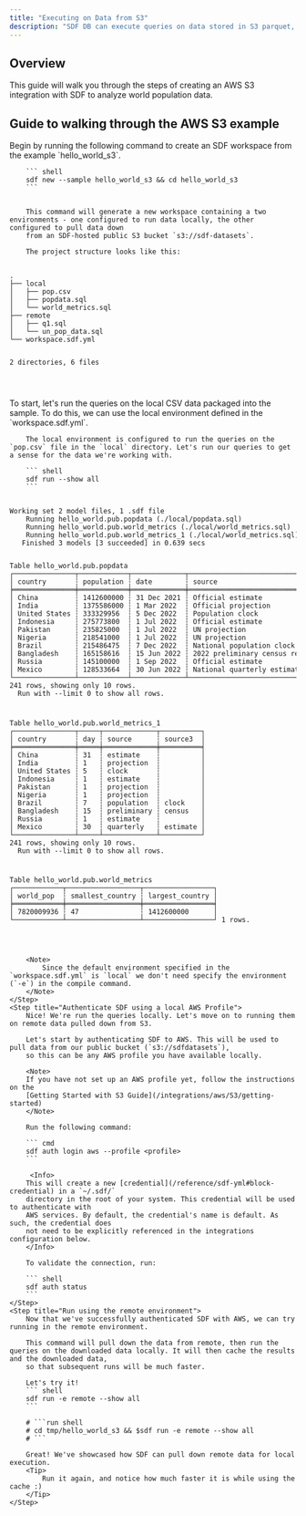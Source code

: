 ```yaml
---
title: "Executing on Data from S3"
description: "SDF DB can execute queries on data stored in S3 parquet, CSV, JSON, gzip, and more"
---
```


## Overview

This guide will walk you through the steps of creating an AWS S3 
integration with SDF to analyze world population data. 

## Guide to walking through the AWS S3 example

<Steps>
    <Step title="Create Hello World S3 Workspace from Example">
        Begin by running the following command to create an SDF workspace from the example 
        `hello_world_s3`.

        ``` shell 
        sdf new --sample hello_world_s3 && cd hello_world_s3
        ```


        This command will generate a new workspace containing a two environments - one configured to run data locally, the other configured to pull data down
        from an SDF-hosted public S3 bucket `s3://sdf-datasets`.

        The project structure looks like this:

<div className="bg-[#0F1117] dark:bg-codeblock rounded-xl dark:ring-1 dark:ring-gray-800/50 relative">
<pre style={{ fontFamily: 'monospace', backgroundColor: 'transparent' }} className='language-shell'>
<code className='language-shell'>
.
├──&nbsp;local
│  &nbsp;├──&nbsp;pop.csv
│  &nbsp;├──&nbsp;popdata.sql
│  &nbsp;└──&nbsp;world_metrics.sql
├──&nbsp;remote
│  &nbsp;├──&nbsp;q1.sql
│  &nbsp;└──&nbsp;un_pop_data.sql
└──&nbsp;workspace.sdf.yml

2&nbsp;directories,&nbsp;6&nbsp;files

</code>
</pre>
</div>
    </Step>
    <Step title="Build using local population data">
        To start, let's run the queries on the local CSV data packaged into the sample. To do this, we can use the local environment defined in the `workspace.sdf.yml`.
        
        The local environment is configured to run the queries on the `pop.csv` file in the `local` directory. Let's run our queries to get a sense for the data we're working with.

        ``` shell
        sdf run --show all
        ```

<div className="bg-[#0F1117] dark:bg-codeblock rounded-xl dark:ring-1 dark:ring-gray-800/50 relative">
<pre style={{ fontFamily: 'monospace', backgroundColor: 'transparent' }} className='language-shell'>
<code className='language-shell'>
Working&nbsp;set&nbsp;2&nbsp;model&nbsp;files,&nbsp;1&nbsp;.sdf&nbsp;file
&nbsp;&nbsp;&nbsp;&nbsp;Running&nbsp;hello_world.pub.popdata&nbsp;(./local/popdata.sql)
&nbsp;&nbsp;&nbsp;&nbsp;Running&nbsp;hello_world.pub.world_metrics&nbsp;(./local/world_metrics.sql)
&nbsp;&nbsp;&nbsp;&nbsp;Running&nbsp;hello_world.pub.world_metrics_1&nbsp;(./local/world_metrics.sql)
&nbsp;&nbsp;&nbsp;Finished&nbsp;3&nbsp;models&nbsp;[3&nbsp;succeeded]&nbsp;in&nbsp;0.639&nbsp;secs

Table&nbsp;hello_world.pub.popdata
┌───────────────┬────────────┬─────────────┬────────────────────────────────┐
│&nbsp;country&nbsp;&nbsp;&nbsp;&nbsp;&nbsp;&nbsp;&nbsp;┆&nbsp;population&nbsp;┆&nbsp;date&nbsp;&nbsp;&nbsp;&nbsp;&nbsp;&nbsp;&nbsp;&nbsp;┆&nbsp;source&nbsp;&nbsp;&nbsp;&nbsp;&nbsp;&nbsp;&nbsp;&nbsp;&nbsp;&nbsp;&nbsp;&nbsp;&nbsp;&nbsp;&nbsp;&nbsp;&nbsp;&nbsp;&nbsp;&nbsp;&nbsp;&nbsp;&nbsp;&nbsp;&nbsp;│
╞═══════════════╪════════════╪═════════════╪════════════════════════════════╡
│&nbsp;China&nbsp;&nbsp;&nbsp;&nbsp;&nbsp;&nbsp;&nbsp;&nbsp;&nbsp;┆&nbsp;1412600000&nbsp;┆&nbsp;31&nbsp;Dec&nbsp;2021&nbsp;┆&nbsp;Official&nbsp;estimate&nbsp;&nbsp;&nbsp;&nbsp;&nbsp;&nbsp;&nbsp;&nbsp;&nbsp;&nbsp;&nbsp;&nbsp;&nbsp;&nbsp;│
│&nbsp;India&nbsp;&nbsp;&nbsp;&nbsp;&nbsp;&nbsp;&nbsp;&nbsp;&nbsp;┆&nbsp;1375586000&nbsp;┆&nbsp;1&nbsp;Mar&nbsp;2022&nbsp;&nbsp;┆&nbsp;Official&nbsp;projection&nbsp;&nbsp;&nbsp;&nbsp;&nbsp;&nbsp;&nbsp;&nbsp;&nbsp;&nbsp;&nbsp;&nbsp;│
│&nbsp;United&nbsp;States&nbsp;┆&nbsp;333329956&nbsp;&nbsp;┆&nbsp;5&nbsp;Dec&nbsp;2022&nbsp;&nbsp;┆&nbsp;Population&nbsp;clock&nbsp;&nbsp;&nbsp;&nbsp;&nbsp;&nbsp;&nbsp;&nbsp;&nbsp;&nbsp;&nbsp;&nbsp;&nbsp;&nbsp;&nbsp;│
│&nbsp;Indonesia&nbsp;&nbsp;&nbsp;&nbsp;&nbsp;┆&nbsp;275773800&nbsp;&nbsp;┆&nbsp;1&nbsp;Jul&nbsp;2022&nbsp;&nbsp;┆&nbsp;Official&nbsp;estimate&nbsp;&nbsp;&nbsp;&nbsp;&nbsp;&nbsp;&nbsp;&nbsp;&nbsp;&nbsp;&nbsp;&nbsp;&nbsp;&nbsp;│
│&nbsp;Pakistan&nbsp;&nbsp;&nbsp;&nbsp;&nbsp;&nbsp;┆&nbsp;235825000&nbsp;&nbsp;┆&nbsp;1&nbsp;Jul&nbsp;2022&nbsp;&nbsp;┆&nbsp;UN&nbsp;projection&nbsp;&nbsp;&nbsp;&nbsp;&nbsp;&nbsp;&nbsp;&nbsp;&nbsp;&nbsp;&nbsp;&nbsp;&nbsp;&nbsp;&nbsp;&nbsp;&nbsp;&nbsp;│
│&nbsp;Nigeria&nbsp;&nbsp;&nbsp;&nbsp;&nbsp;&nbsp;&nbsp;┆&nbsp;218541000&nbsp;&nbsp;┆&nbsp;1&nbsp;Jul&nbsp;2022&nbsp;&nbsp;┆&nbsp;UN&nbsp;projection&nbsp;&nbsp;&nbsp;&nbsp;&nbsp;&nbsp;&nbsp;&nbsp;&nbsp;&nbsp;&nbsp;&nbsp;&nbsp;&nbsp;&nbsp;&nbsp;&nbsp;&nbsp;│
│&nbsp;Brazil&nbsp;&nbsp;&nbsp;&nbsp;&nbsp;&nbsp;&nbsp;&nbsp;┆&nbsp;215486475&nbsp;&nbsp;┆&nbsp;7&nbsp;Dec&nbsp;2022&nbsp;&nbsp;┆&nbsp;National&nbsp;population&nbsp;clock&nbsp;&nbsp;&nbsp;&nbsp;&nbsp;&nbsp;│
│&nbsp;Bangladesh&nbsp;&nbsp;&nbsp;&nbsp;┆&nbsp;165158616&nbsp;&nbsp;┆&nbsp;15&nbsp;Jun&nbsp;2022&nbsp;┆&nbsp;2022&nbsp;preliminary&nbsp;census&nbsp;result&nbsp;│
│&nbsp;Russia&nbsp;&nbsp;&nbsp;&nbsp;&nbsp;&nbsp;&nbsp;&nbsp;┆&nbsp;145100000&nbsp;&nbsp;┆&nbsp;1&nbsp;Sep&nbsp;2022&nbsp;&nbsp;┆&nbsp;Official&nbsp;estimate&nbsp;&nbsp;&nbsp;&nbsp;&nbsp;&nbsp;&nbsp;&nbsp;&nbsp;&nbsp;&nbsp;&nbsp;&nbsp;&nbsp;│
│&nbsp;Mexico&nbsp;&nbsp;&nbsp;&nbsp;&nbsp;&nbsp;&nbsp;&nbsp;┆&nbsp;128533664&nbsp;&nbsp;┆&nbsp;30&nbsp;Jun&nbsp;2022&nbsp;┆&nbsp;National&nbsp;quarterly&nbsp;estimate&nbsp;&nbsp;&nbsp;&nbsp;│
└───────────────┴────────────┴─────────────┴────────────────────────────────┘
241&nbsp;rows,&nbsp;showing&nbsp;only&nbsp;10&nbsp;rows.
&nbsp;&nbsp;Run&nbsp;with&nbsp;&#45;&#45;limit&nbsp;0&nbsp;to&nbsp;show&nbsp;all&nbsp;rows.

Table&nbsp;hello_world.pub.world_metrics_1
┌───────────────┬─────┬─────────────┬──────────┐
│&nbsp;country&nbsp;&nbsp;&nbsp;&nbsp;&nbsp;&nbsp;&nbsp;┆&nbsp;day&nbsp;┆&nbsp;source&nbsp;&nbsp;&nbsp;&nbsp;&nbsp;&nbsp;┆&nbsp;source3&nbsp;&nbsp;│
╞═══════════════╪═════╪═════════════╪══════════╡
│&nbsp;China&nbsp;&nbsp;&nbsp;&nbsp;&nbsp;&nbsp;&nbsp;&nbsp;&nbsp;┆&nbsp;31&nbsp;&nbsp;┆&nbsp;estimate&nbsp;&nbsp;&nbsp;&nbsp;┆&nbsp;&nbsp;&nbsp;&nbsp;&nbsp;&nbsp;&nbsp;&nbsp;&nbsp;&nbsp;│
│&nbsp;India&nbsp;&nbsp;&nbsp;&nbsp;&nbsp;&nbsp;&nbsp;&nbsp;&nbsp;┆&nbsp;1&nbsp;&nbsp;&nbsp;┆&nbsp;projection&nbsp;&nbsp;┆&nbsp;&nbsp;&nbsp;&nbsp;&nbsp;&nbsp;&nbsp;&nbsp;&nbsp;&nbsp;│
│&nbsp;United&nbsp;States&nbsp;┆&nbsp;5&nbsp;&nbsp;&nbsp;┆&nbsp;clock&nbsp;&nbsp;&nbsp;&nbsp;&nbsp;&nbsp;&nbsp;┆&nbsp;&nbsp;&nbsp;&nbsp;&nbsp;&nbsp;&nbsp;&nbsp;&nbsp;&nbsp;│
│&nbsp;Indonesia&nbsp;&nbsp;&nbsp;&nbsp;&nbsp;┆&nbsp;1&nbsp;&nbsp;&nbsp;┆&nbsp;estimate&nbsp;&nbsp;&nbsp;&nbsp;┆&nbsp;&nbsp;&nbsp;&nbsp;&nbsp;&nbsp;&nbsp;&nbsp;&nbsp;&nbsp;│
│&nbsp;Pakistan&nbsp;&nbsp;&nbsp;&nbsp;&nbsp;&nbsp;┆&nbsp;1&nbsp;&nbsp;&nbsp;┆&nbsp;projection&nbsp;&nbsp;┆&nbsp;&nbsp;&nbsp;&nbsp;&nbsp;&nbsp;&nbsp;&nbsp;&nbsp;&nbsp;│
│&nbsp;Nigeria&nbsp;&nbsp;&nbsp;&nbsp;&nbsp;&nbsp;&nbsp;┆&nbsp;1&nbsp;&nbsp;&nbsp;┆&nbsp;projection&nbsp;&nbsp;┆&nbsp;&nbsp;&nbsp;&nbsp;&nbsp;&nbsp;&nbsp;&nbsp;&nbsp;&nbsp;│
│&nbsp;Brazil&nbsp;&nbsp;&nbsp;&nbsp;&nbsp;&nbsp;&nbsp;&nbsp;┆&nbsp;7&nbsp;&nbsp;&nbsp;┆&nbsp;population&nbsp;&nbsp;┆&nbsp;clock&nbsp;&nbsp;&nbsp;&nbsp;│
│&nbsp;Bangladesh&nbsp;&nbsp;&nbsp;&nbsp;┆&nbsp;15&nbsp;&nbsp;┆&nbsp;preliminary&nbsp;┆&nbsp;census&nbsp;&nbsp;&nbsp;│
│&nbsp;Russia&nbsp;&nbsp;&nbsp;&nbsp;&nbsp;&nbsp;&nbsp;&nbsp;┆&nbsp;1&nbsp;&nbsp;&nbsp;┆&nbsp;estimate&nbsp;&nbsp;&nbsp;&nbsp;┆&nbsp;&nbsp;&nbsp;&nbsp;&nbsp;&nbsp;&nbsp;&nbsp;&nbsp;&nbsp;│
│&nbsp;Mexico&nbsp;&nbsp;&nbsp;&nbsp;&nbsp;&nbsp;&nbsp;&nbsp;┆&nbsp;30&nbsp;&nbsp;┆&nbsp;quarterly&nbsp;&nbsp;&nbsp;┆&nbsp;estimate&nbsp;│
└───────────────┴─────┴─────────────┴──────────┘
241&nbsp;rows,&nbsp;showing&nbsp;only&nbsp;10&nbsp;rows.
&nbsp;&nbsp;Run&nbsp;with&nbsp;&#45;&#45;limit&nbsp;0&nbsp;to&nbsp;show&nbsp;all&nbsp;rows.

Table&nbsp;hello_world.pub.world_metrics
┌────────────┬──────────────────┬─────────────────┐
│&nbsp;world_pop&nbsp;&nbsp;┆&nbsp;smallest_country&nbsp;┆&nbsp;largest_country&nbsp;│
╞════════════╪══════════════════╪═════════════════╡
│&nbsp;7820009936&nbsp;┆&nbsp;47&nbsp;&nbsp;&nbsp;&nbsp;&nbsp;&nbsp;&nbsp;&nbsp;&nbsp;&nbsp;&nbsp;&nbsp;&nbsp;&nbsp;&nbsp;┆&nbsp;1412600000&nbsp;&nbsp;&nbsp;&nbsp;&nbsp;&nbsp;│
└────────────┴──────────────────┴─────────────────┘
1&nbsp;rows.

</code>
</pre>
</div>

        <Note>
            Since the default environment specified in the `workspace.sdf.yml` is `local` we don't need specify the environment (`-e`) in the compile command.
        </Note>
    </Step>
    <Step title="Authenticate SDF using a local AWS Profile">
        Nice! We're run the queries locally. Let's move on to running them on remote data pulled down from S3.

        Let's start by authenticating SDF to AWS. This will be used to pull data from our public bucket (`s3://sdfdatasets`), 
        so this can be any AWS profile you have available locally.

        <Note> 
        If you have not set up an AWS profile yet, follow the instructions on the 
        [Getting Started with S3 Guide](/integrations/aws/S3/getting-started)
        </Note>

        Run the following command:
    
        ``` cmd
        sdf auth login aws --profile <profile>
        ```

         <Info>
        This will create a new [credential](/reference/sdf-yml#block-credential) in a `~/.sdf/` 
        directory in the root of your system. This credential will be used to authenticate with 
        AWS services. By default, the credential's name is default. As such, the credential does 
        not need to be explicitly referenced in the integrations configuration below.
        </Info>

        To validate the connection, run:
        
        ``` shell
        sdf auth status
        ```
    </Step>
    <Step title="Run using the remote environment">
        Now that we've successfully authenticated SDF with AWS, we can try running in the remote environment.

        This command will pull down the data from remote, then run the queries on the downloaded data locally. It will then cache the results and the downloaded data,
        so that subsequent runs will be much faster.

        Let's try it!
        ``` shell
        sdf run -e remote --show all
        ```

        # ```run shell
        # cd tmp/hello_world_s3 && $sdf run -e remote --show all
        # ```

        Great! We've showcased how SDF can pull down remote data for local execution.
        <Tip>
            Run it again, and notice how much faster it is while using the cache :)
        </Tip>
    </Step>
</Steps>
